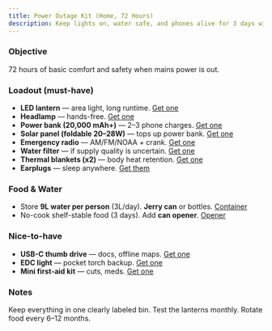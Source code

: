 ```yaml
---
title: Power Outage Kit (Home, 72 Hours)
description: Keep lights on, water safe, and phones alive for 3 days without the grid.
---
```


### Objective
72 hours of basic comfort and safety when mains power is out.

### Loadout (must-have)
- **LED lantern** — area light, long runtime. [Get one](/go/led-lantern/)
- **Headlamp** — hands-free. [Get one](/go/headlamp/)
- **Power bank (20,000 mAh+)** — 2–3 phone charges. [Get one](/go/power-bank/)
- **Solar panel (foldable 20–28W)** — tops up power bank. [Get one](/go/solar-panel/)
- **Emergency radio** — AM/FM/NOAA + crank. [Get one](/go/emergency-radio/)
- **Water filter** — if supply quality is uncertain. [Get one](/go/water-filter/)
- **Thermal blankets (x2)** — body heat retention. [Get one](/go/thermal-blanket/)
- **Earplugs** — sleep anywhere. [Get them](/go/earplugs/)

### Food & Water
- Store **9L water per person** (3L/day). **Jerry can** or bottles. [Container](/go/jerry-can/)
- No-cook shelf-stable food (3 days). Add **can opener**. [Opener](/go/can-opener/)

### Nice-to-have
- **USB-C thumb drive** — docs, offline maps. [Get one](/go/usb-c-drive/)
- **EDC light** — pocket torch backup. [Get one](/go/edc-light/)
- **Mini first-aid kit** — cuts, meds. [Get one](/go/mini-fak/)

### Notes
Keep everything in one clearly labeled bin. Test the lanterns monthly. Rotate food every 6–12 months.
